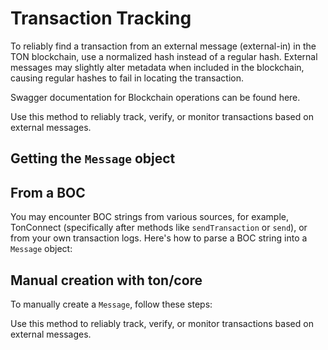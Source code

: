 
# Transaction Tracking

To reliably find a transaction from an external message (external-in) in the TON blockchain, use a normalized hash instead of a regular hash. External messages may slightly alter metadata when included in the blockchain, causing regular hashes to fail in locating the transaction.

Swagger documentation for Blockchain operations can be found <ExternalLink href={getLinkToSwaggerTag(SWAGGER_TAGS.BLOCKCHAIN)}>here</ExternalLink>.

<ExampleTabs>
  <ExampleTab label="TypeScript">
    <TrackingTransactionHashTs />
  </ExampleTab>
  <ExampleTab label="Go">
    <TrackingTransactionHashGo />
  </ExampleTab>
</ExampleTabs>

Use this method to reliably track, verify, or monitor transactions based on external messages.

## Getting the `Message` object

## From a BOC

You may encounter BOC strings from various sources, for example, TonConnect (specifically after methods like `sendTransaction` or `send`), or from your own transaction logs. Here's how to parse a BOC string into a `Message` object:

<ExampleTabs>
  <ExampleTab label="TypeScript">
    <TrackingTransactionMessageBocTs />
  </ExampleTab>
</ExampleTabs>

## Manual creation with ton/core

To manually create a `Message`, follow these steps:

<ExampleTabs>
  <ExampleTab label="TypeScript">
    <TrackingTransactionMessageManualTs />
  </ExampleTab>
</ExampleTabs>

Use this method to reliably track, verify, or monitor transactions based on external messages.